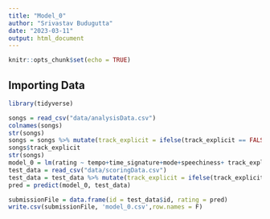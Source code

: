 ---
title: "Model_0"
author: "Srivastav Budugutta"
date: "2023-03-11"
output: html_document
---

```{r setup, include=FALSE}
knitr::opts_chunk$set(echo = TRUE)
```

## Importing Data

```{r}
library(tidyverse)

```

```{r}
songs = read_csv("data/analysisData.csv")
colnames(songs)
str(songs)
songs = songs %>% mutate(track_explicit = ifelse(track_explicit == FALSE,0,1))
songs$track_explicit
str(songs)
model_0 = lm(rating ~ tempo+time_signature+mode+speechiness+ track_explicit,songs)
test_data = read_csv("data/scoringData.csv")
test_data = test_data %>% mutate(track_explicit = ifelse(track_explicit == FALSE,0,1))
pred = predict(model_0, test_data)

submissionFile = data.frame(id = test_data$id, rating = pred)
write.csv(submissionFile, 'model_0.csv',row.names = F)

```
